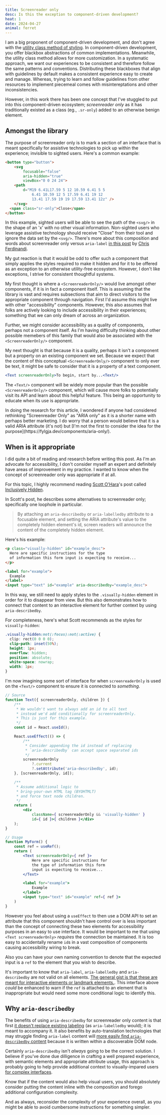 ```yaml
---
title: Screenreader only
desc: Is this the exception to component-driven development?
heat: 1
date: 2024-04-27
animal: ferret
---
```



I am a big proponent of component-driven development, and don't agree with the [utility class method of styling](./classname-soup). In component-driven development, you offer blackbox abstractions of common implementations. Meanwhile, the utility class method allows for more customization. In a systematic approach, we want our experiences to be consistent and therefore follow the same patterns and conventions. Distributing these blackboxes that align with guidelines by default makes a consistent experience easy to create and manage. Whereas, trying to learn and follow guidelines from other resources to implement piecemeal comes with misintereptations and other inconsistencies.

However, in this work there has been one concept that I've stuggled to put into this component-driven ecosystem; _screenreader only_ as it has traditionally existed as a class (eg., `.sr-only`) added to an otherwise benign element.

## Amongst the library

The purpose of screenreader only is to mark a section of an interface that is meant specifically for assistive technologies to pick up within the experience; invisible to sighted users. Here's a common example:

```html
<button type="button">
    <svg
        focusable="false"
        aria-hidden="true"
        viewBox="0 0 24 24">
    <path
        d="M19 6.41L17.59 5 12 10.59 6.41 5 5
            6.41 10.59 12 5 17.59 6.41 19 12
            13.41 17.59 19 19 17.59 13.41 12z" />
    </svg>
  <span class="sr-only">Close</span>
</button>
```

In this example, sighted users will be able to see the path of the `<svg/>` in the shape of an 'x' with no other visual information. Non-sighted users who leverage assistive technology should receive "Close" from their tool and ignore the data set by the `<svg/>`. There's more about this composition and words about screenreader only versus `aria-label` [in this post](https://gomakethings.com/revisting-aria-label-versus-a-visually-hidden-class/#pairing-a-visually-hidden-class-with-aria-hidden) by [Chris Ferdinandi](https://twitter.com/ChrisFerdinandi).

My gut reaction is that it would be odd to offer such a component that simply applies the styles required to make it hidden and for it to be offered as an exception to an otherwise utility-free ecosystem. However, I don't like exceptions, I strive for consistent thoughtful systems.

My first thought is where a `<ScreenreaderOnly/>` would live amongst other components, if it is in fact a component itself. This is assuming that the library is vast and requires subsections that aim to direct visitors to the appropriate component through navigation. First I'd assume this might live with other "accessibility" components. However, this also assumes that folks are actively looking to include accessibility in their experiences; something that we can only dream of across an organization.

Further, we might consider accessibility as a quality of components, perhaps not a component itself. As I'm having difficulty thinking about other possible memebers of this family that would also be associated with the `<ScreenreaderOnly/>` component.

My next thought is that because it is a quality, perhaps it isn't a component but a property on an existing component we set. Because we expect that the content of this conceptual `<ScreenreaderOnly/>` component to only ever be text, it might be safe to consider that it is a property of a text component.

```jsx
<Text screenreaderOnly>To begin, start by...<Text/>
```

The `<Text/>` component will be widely more popular than the possible `<ScreenreaderOnly/>` component, which will cause more folks to potentially visit its API and learn about this helpful feature. This being an opportunity to educate when its use is appropriate.

<Aside>
    In doing the research for this article, I wondered if anyone had considered rethinking "Screenreader Only" as "ARIA only" as it is a shorter name with perhaps better marketing. I do worry that a person would believe that it is a valid ARIA attribute (it's not) but [I'm not the first to consider the idea for the purpose](https://fylgja.dev/components/aria-only/).
</Aside>

## When is it appropriate

I did quite a bit of reading and research before writing this post. As I'm an advocate for accessibility, I don't consider myself an expert and definitely have areas of improvement in my practice. I wanted to know when the concept of screenreader only was appropriate if at all.

For this topic, I highly recommend reading [Scott O'Hara](https://twitter.com/scottohara)'s post called [Inclusively Hidden](https://www.scottohara.me/blog/2017/04/14/inclusively-hidden.html).

In Scott's post, he describes some alternatives to screenreader only; specifically one loophole in particular.

> By attaching an `aria-describedby` or `aria-labelledby` attribute to a focusable element, and setting the ARIA attribute's value to the completely hidden element's id, screen readers will announce the content of the completely hidden element.

Here's his example:

```html
<p class="visually-hidden" id="example_desc">
  Here are specific instructions for the type
  of information this form input is expecting to receive...
</p>

<label for="example">
  Example
</label>
<input type="text" id="example" aria-describedby="example_desc">
```

In this way, we still need to apply styles to the `.visually-hidden` element in order for it to disappear from view. But this also demonstrates how to connect that content to an interactive element for further context by using `aria-describedby`.

For completeness, here's what Scott recommends as the styles for `visually-hidden`:

```css
.visually-hidden:not(:focus):not(:active) {
  clip: rect(0 0 0 0); 
  clip-path: inset(50%);
  height: 1px;
  overflow: hidden;
  position: absolute;
  white-space: nowrap; 
  width: 1px;
}
```

I'm now imagining some sort of interface for when `screenreaderOnly` is used on the `<Text/>` component to ensure it is connected to _something_.

```jsx
// Source
function Text({ screenreaderOnly, children }) {
    /**
     * We wouldn't want to always add an id to all text
     * instead we'd add conditionally for screenreaderOnly.
     * This is just for this example.
     */
    const id = React.useId();

    React.useEffect(() => {
        /**
         * Consider appending the id instead of replacing
         * `aria-describedby` can accept space separated ids
         */
        screenreaderOnly
            ?.current
            ?.setAttribute('aria-describedby', id);
    }, [screenreaderOnly, id]);

    /**
     * Assume additional logic to
     * bring-your-own HTML tag (BYOHTMLT)
     * and force text node children.
     */
    return (
        <div
            className={ screenreaderOnly && 'visually-hidden' }
            id={ id }>{ children }</div>
    );  
}

// Usage
function MyForm() {
    const ref = useRef();
    return (
        <Text screenreaderOnly={ ref }>
            Here are specific instructions for
            the type of information this form
            input is expecting to receive...
        </Text>

        <label for="example">
            Example
        </label>
        <input type="text" id="example" ref={ ref }>
    )
}
```

However you feel about using a `useEffect` to then use a DOM API to set an attribute that this component shouldn't have control over is less important than the concept of connecting these two elements for accessibility purposes in an easy to use interface. It would be important to me that using `<Text screenreaderOnly>` _requires_ the connection be maintained. It is too easy to accidentally rename `id`s in a vast composition of components causing accessibility wiring to break.

Also you can have your own naming convention to denote that the expected input is a `ref` to the element that you wish to describe.

It's important to know that `aria-label`, `aria-labelledby` and `aria-describedby` are not valid on all elements. [The general gist is that these are meant for interactive elements or landmark elements.](https://www.tpgi.com/short-note-on-aria-label-aria-labelledby-and-aria-describedby/). This interface above _could_ be enhanced to warn if the `ref` is attached to an element that is inappropriate but would need some more conditional logic to identify this.

## Why `aria-describedby`

The benefits of using `aria-describedby` for screenreader only content is that first [it doesn't replace existing labeling](https://www.aaron-gustafson.com/notebook/aria-quicktip-labelledby-vs-describedby/) (as `aria-labelledby` would); it is meant to accompany it. It also benefits by auto-translation technologies that may struggle finding `aria-label` content will [more easily find `aria-describedby` content](https://heydonworks.com/article/aria-label-is-a-xenophobe/) because it is written within a discoverable DOM node.

Certainly `aria-describedby` isn't _always_ going to be the correct solution. I believe if you've done due dilligence in crafting a well prepared experience, with semantic elements and appropriate attribute usage, this approach is probably going to help provide additional context to visually-impared users [for complex interfaces](https://adrianroselli.com/2019/10/stop-giving-control-hints-to-screen-readers.html).

Know that if the content would also help visual users, you should absolutely consider putting the content inline with the composition and forego additional configuration complexity.

And as always, reconsider the complexity of your experience overall, as you might be able to avoid cumbersome instructions for something simpler.